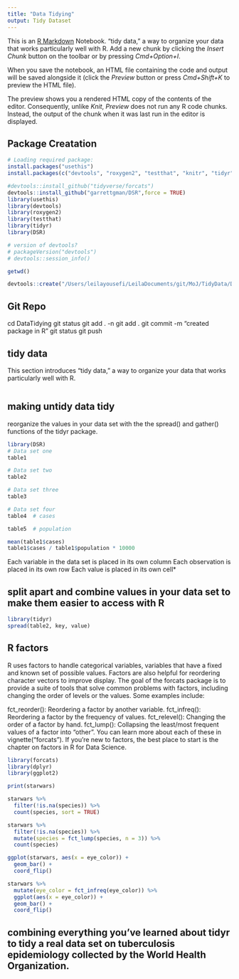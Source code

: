 ```yaml
---
title: "Data Tidying"
output: Tidy Dataset
---
```


This is an [R Markdown](http://garrettgman.github.io/tidying/) Notebook. “tidy data,” a way to organize your data that works particularly well with R. 
Add a new chunk by clicking the *Insert Chunk* button on the toolbar or by pressing *Cmd+Option+I*.

When you save the notebook, an HTML file containing the code and output will be saved alongside it (click the *Preview* button or press *Cmd+Shift+K* to preview the HTML file). 

The preview shows you a rendered HTML copy of the contents of the editor. Consequently, unlike *Knit*, *Preview* does not run any R code chunks. Instead, the output of the chunk when it was last run in the editor is displayed.



## Package Creatation
```r

# Loading required package: 
install.packages("usethis")
install.packages(c("devtools", "roxygen2", "testthat", "knitr", "tidyr", "dplyr", "ggplot2"))

#devtools::install_github("tidyverse/forcats")
devtools::install_github("garrettgman/DSR",force = TRUE)
library(usethis)
library(devtools)
library(roxygen2)
library(testthat)
library(tidyr)
library(DSR)

# version of devtools?
# packageVersion("devtools")
# devtools::session_info()


```

```r
getwd()

devtools::create("/Users/leilayousefi/LeilaDocuments/git/MoJ/TidyData/DataTidying")
```

## Git Repo
cd DataTidying 
git status 
git add . -n
git add .
git commit -m "created package in R" 
git status 
git push



## tidy data

This section introduces “tidy data,” a way to organize your data that works particularly well with R.

```r



```

## making untidy data tidy
reorganize the values in your data set with the the spread() and gather() functions of the tidyr package.

```r
library(DSR)
# Data set one
table1

# Data set two
table2

# Data set three
table3

# Data set four
table4  # cases

table5  # population


```

```r
mean(table1$cases)
table1$cases / table1$population * 10000
```

Each variable in the data set is placed in its own column
Each observation is placed in its own row
Each value is placed in its own cell*

## split apart and combine values in your data set to make them easier to access with R

```r

library(tidyr)
spread(table2, key, value)
```

## R factors
R uses factors to handle categorical variables, variables that have a fixed and known set of possible values. Factors are also helpful for reordering character vectors to improve display. The goal of the forcats package is to provide a suite of tools that solve common problems with factors, including changing the order of levels or the values. Some examples include:

fct_reorder(): Reordering a factor by another variable.
fct_infreq(): Reordering a factor by the frequency of values.
fct_relevel(): Changing the order of a factor by hand.
fct_lump(): Collapsing the least/most frequent values of a factor into “other”.
You can learn more about each of these in vignette("forcats"). If you’re new to factors, the best place to start is the chapter on factors in R for Data Science.

```r
library(forcats)
library(dplyr)
library(ggplot2)

print(starwars)

starwars %>% 
  filter(!is.na(species)) %>%
  count(species, sort = TRUE)

starwars %>%
  filter(!is.na(species)) %>%
  mutate(species = fct_lump(species, n = 3)) %>%
  count(species)

ggplot(starwars, aes(x = eye_color)) + 
  geom_bar() + 
  coord_flip()

starwars %>%
  mutate(eye_color = fct_infreq(eye_color)) %>%
  ggplot(aes(x = eye_color)) + 
  geom_bar() + 
  coord_flip()
```


## combining everything you’ve learned about tidyr to tidy a real data set on tuberculosis epidemiology collected by the World Health Organization.
